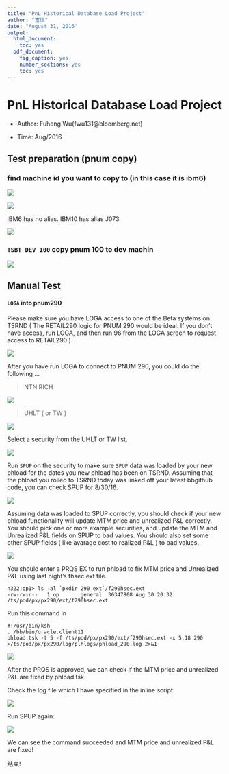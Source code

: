 ---
title: "PnL Historical Database Load Project"
author: "富恒"
date: "August 31, 2016"
output:
  html_document:
    toc: yes
  pdf_document:
    fig_caption: yes
    number_sections: yes
    toc: yes
---
# PnL Historical Database Load Project

- Author: Fuheng Wu(fwu131@bloomberg.net)

- Time: Aug/2016

## Test preparation (pnum copy)


###  find machine id you want to copy to (in this case it is ibm6)

![](bkmn_100.png)

![](bkmn_290.png)

IBM6 has no alias. IBM10 has alias J073.

![](rhst_ibm6.png)

### `TSBT DEV 100` copy pnum 100 to dev machin

![](tsbt_dev_100.png)

## Manual Test

#### `LOGA` into pnum290

Please make sure you have LOGA access to one of the Beta systems on TSRND ( The RETAIL290 logic for PNUM 290 would be ideal.  If you don't have access, run LOGA, and then run 96<GO> from the LOGA screen to request access to RETAIL290 ).

![](loga.png)

After you have run LOGA to connect to PNUM 290, you could do the following ...

> NTN RICH <GO>

![](ntn_rich.png)

> UHLT <GO>   ( or TW <GO> )

![](des.png)

Select a security from the UHLT or TW list.

![](des.png)

Run `SPUP` on the security to make sure `SPUP` data was loaded by your new phload for the dates you new phload has been on TSRND.  Assuming that the phload you rolled to TSRND today was linked off your latest bbgithub code, you can check SPUP for 8/30/16.

![](spup.png)


Assuming data was loaded to SPUP correctly, you should check if your new phload functionality will update MTM price and unrealized P&L correctly.  You should pick one or more example securities, and update the MTM and Unrealized P&L fields on SPUP to bad values.  You should also set some other SPUP fields ( like avarage cost to realized P&L ) to bad values.

![](spup_modify.png)


You should enter a PRQS EX to run phload to fix MTM price and Unrealized P&L using last night's f<PNUM>hsec.ext file.
```
n322:op1> ls -al `pxdir 290 ext`/f290hsec.ext
-rw-rw-r--   1 op       general  36347808 Aug 30 20:32 /ts/pod/px/px290/ext/f290hsec.ext
```
Run this command in 
```
#!/usr/bin/ksh
. /bb/bin/oracle.client11
phload.tsk -t 5 -f /ts/pod/px/px290/ext/f290hsec.ext -x 5,18 290 >/ts/pod/px/px290/log/plhlogs/phload_290.log 2>&1
```

![](prqs_ex.png)

After the PRQS is approved, we can check if the MTM price and unrealized P&L are fixed by phload.tsk.

Check the log file which I have specified in the inline script:

![](phload.log.png)

Run SPUP again:

![](spup2.png)

We can see the command succeeded and MTM price and unrealized P&L are fixed!

结束!